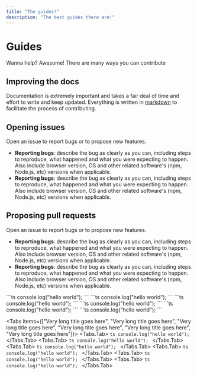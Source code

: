 ```yaml
---
title: "The guides!"
description: "The best guides there are!"
---
```

# Guides

Wanna help? Awesome! There are many ways you can contribute

## Improving the docs

Documentation is extremely important and takes a fair deal of time and effort to write and keep updated. Everything is written in [markdown](https://www.markdownguide.org/) to facilitate the process of contributing.

## Opening issues

Open an issue to report bugs or to propose new features.

- **Reporting bugs**: describe the bug as clearly as you can, including steps to reproduce, what happened and what you were expecting to happen. Also include browser version, OS and other related software's (npm, Node.js, etc) versions when applicable.
- **Reporting bugs**: describe the bug as clearly as you can, including steps to reproduce, what happened and what you were expecting to happen. Also include browser version, OS and other related software's (npm, Node.js, etc) versions when applicable.

## Proposing pull requests

Open an issue to report bugs or to propose new features.

- **Reporting bugs**: describe the bug as clearly as you can, including steps to reproduce, what happened and what you were expecting to happen. Also include browser version, OS and other related software's (npm, Node.js, etc) versions when applicable.
- **Reporting bugs**: describe the bug as clearly as you can, including steps to reproduce, what happened and what you were expecting to happen. Also include browser version, OS and other related software's (npm, Node.js, etc) versions when applicable.

<CodeGroup>
  <CodeGroup.Code title="Very long title goes here">
    ```ts
    console.log("hello world");
    ```
  </CodeGroup.Code>
  <CodeGroup.Code title="Very long title goes here">
    ```ts
    console.log("hello world");
    ```
  </CodeGroup.Code>
  <CodeGroup.Code title="Very long title goes here">
    ```ts
    console.log("hello world");
    ```
  </CodeGroup.Code>
  <CodeGroup.Code title="Very long title goes here">
    ```ts
    console.log("hello world");
    ```
  </CodeGroup.Code>
  <CodeGroup.Code title="Very long title goes here">
    ```ts
    console.log("hello world");
    ```
  </CodeGroup.Code>
  <CodeGroup.Code title="Very long title goes here">
    ```ts
    console.log("hello world");
    ```
  </CodeGroup.Code>
</CodeGroup>

<Tabs items={["Very long title goes here", "Very long title goes here", "Very long title goes here", "Very long title goes here", "Very long title goes here", "Very long title goes here"]}>
  <Tabs.Tab>
    ```ts
    console.log("hello world");
    ```
  </Tabs.Tab>
  <Tabs.Tab>
    ```ts
    console.log("hello world");
    ```
  </Tabs.Tab>
  <Tabs.Tab>
    ```ts
    console.log("hello world");
    ```
  </Tabs.Tab>
  <Tabs.Tab>
    ```ts
    console.log("hello world");
    ```
  </Tabs.Tab>
  <Tabs.Tab>
    ```ts
    console.log("hello world");
    ```
  </Tabs.Tab>
  <Tabs.Tab>
    ```ts
    console.log("hello world");
    ```
  </Tabs.Tab>
</Tabs>
